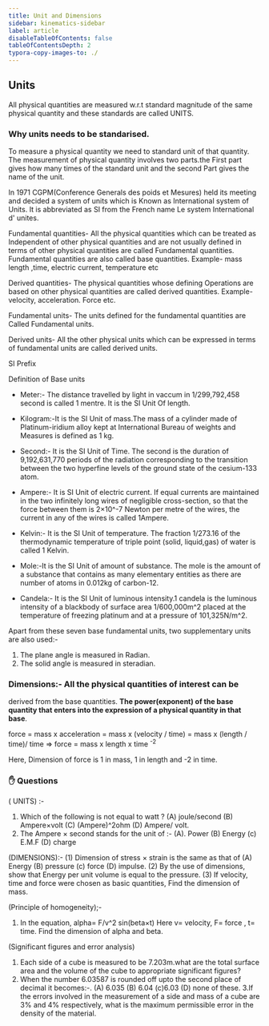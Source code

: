 ```yaml
---
title: Unit and Dimensions
sidebar: kinematics-sidebar
label: article
disableTableOfContents: false
tableOfContentsDepth: 2
typora-copy-images-to: ./
---
```

## Units
All physical quantities are measured w.r.t standard magnitude of the same physical quantity and these standards are called UNITS.

### Why units needs to be standarised.
To measure a physical quantity we need to standard unit of that quantity.
The measurement of physical quantity involves two parts.the
First part gives how many times of the standard unit and the second
Part gives the name of the unit.

In 1971 CGPM(Conference Generals des poids et Mesures) held its meeting and decided a system of units which is 
Known as International system of Units. It is abbreviated
as SI from the French name Le system International d' unites.

Fundamental quantities- All the physical quantities which can be treated as
Independent of other physical quantities and are not usually defined in 
terms of other physical quantities are called Fundamental quantities.
Fundamental quantities are also called base quantities.
Example- mass length ,time, electric current, temperature etc

Derived quantities- The physical quantities whose defining
Operations are based on other physical quantities are
called derived quantities. Example- velocity, acceleration.
Force etc.

Fundamental units- The units defined for the fundamental quantities are 
Called Fundamental units.

Derived units- All the other physical units which can be expressed
in terms of fundamental units are called derived units.

SI Prefix

Definition of Base units

- Meter:- The distance travelled by light in vaccum in 
1/299,792,458 second is called 1 mentre. It is the SI Unit 
Of length.

- Kilogram:-It is the SI Unit of mass.The mass of a cylinder made of
Platinum-iridium alloy kept at International Bureau of weights
and Measures is defined as 1 kg.

- Second:- It is the SI Unit of Time. The second is the duration of
9,192,631,770 periods of the radiation corresponding to
the transition between the two hyperfine levels of the
ground state of the cesium-133 atom.

- Ampere:- It is SI Unit of electric current. If equal currents
are maintained in the two infinitely long wires of negligible cross-section,
so that the force between them is 2×10^-7 Newton per
metre of the wires, the current in any of the wires is called 1Ampere.  
  
- Kelvin:- It is the SI Unit of temperature. The fraction 1/273.16
of the thermodynamic temperature of triple point (solid, liquid,gas)
of water is called 1 Kelvin.

- Mole:-It is the SI Unit of amount of substance. The mole is the amount of a substance that contains
as many elementary entities as there are number of atoms in 0.012kg 
of carbon-12.

- Candela:- It is the SI Unit of luminous intensity.1 candela is the luminous
intensity of a blackbody of surface area 1/600,000m^2 placed
at the temperature of freezing platinum and at a pressure of
101,325N/m^2.

Apart from these seven base fundamental units, two supplementary units are also used:-
1. The plane angle is measured in Radian.
2. The solid angle is measured in steradian.

### Dimensions:- All the physical quantities of interest can be
derived from the base quantities. **The power(exponent) of the base quantity that enters
into the expression of a physical quantity in that base**.

force = mass x acceleration = mass x (velocity / time) = mass x (length / time)/ time
=> force = mass x length x time <sup>-2</sup>

Here, Dimension of force is 1 in mass, 1 in length and -2 in time.

### ✋ Questions
( UNITS) :-
1. Which of the following is not equal to watt ?
(A) joule/second (B) Ampere×volt (C) (Ampere)^2ohm
(D) Ampere/ volt.
2. The Ampere × second stands for the unit of :-
(A). Power (B) Energy (c) E.M.F (D)  charge

(DIMENSIONS):-
(1) Dimension of stress × strain is the same as that of
(A) Energy (B) pressure (c) force (D) impulse.
(2) By the use of dimensions, show that Energy per unit volume
is equal to the pressure.
(3) If velocity, time and force were chosen as basic quantities,
Find the dimension of mass.

(Principle of homogeneity);-
1. In the equation, alpha= F/v^2 sin(beta×t)
Here v= velocity, F= force , t= time.
Find the dimension of alpha and beta.

(Significant figures and error analysis)
1. Each side of a cube is measured to be 7.203m.what
are the total surface area and the volume of the cube
to appropriate significant figures?
2. When the number 6.03587 is rounded off upto the second
place of decimal it becomes:-.
(A) 6.035 (B) 6.04 (c)6.03 (D) none of these.
3.If the errors involved in the measurement of a side and mass of 
a cube are 3% and 4% respectively, what is the maximum permissible error
in the density of the material.
